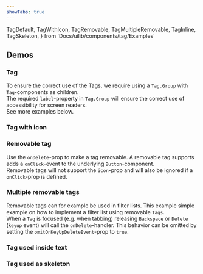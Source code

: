 ```yaml
---
showTabs: true
---
```


TagDefault,
TagWithIcon,
TagRemovable,
TagMultipleRemovable,
TagInline,
TagSkeleton,
} from 'Docs/uilib/components/tag/Examples'

## Demos

### Tag

To ensure the correct use of the Tags, we require using a `Tag.Group` with `Tag`-components as children. <br/>
The required `label`-property in `Tag.Group` will ensure the correct use of accessibility for screen readers. <br/>
See more examples below.

<TagDefault />

### Tag with icon

<TagWithIcon />

### Removable tag

Use the `onDelete`-prop to make a tag removable. A removable tag supports adds a `onClick`-event to the underlying `Button`-component. <br/>
Removable tags will not support the `icon`-prop and will also be ignored if a `onClick`-prop is defined.

<TagRemovable />

### Multiple removable tags

Removable tags can for example be used in filter lists. This example simple example on how to implement a filter list using removable `Tags`.<br/> When a `Tag` is focused (e.g. when tabbing) releasing `Backspace` or `Delete` (`keyup` event) will call the `onDelete`-handler. This behavior can be omitted by setting the `omitOnKeyUpDeleteEvent`-prop to `true`.

<TagMultipleRemovable />

### Tag used inside text

<TagInline />

### Tag used as skeleton

<TagSkeleton />
